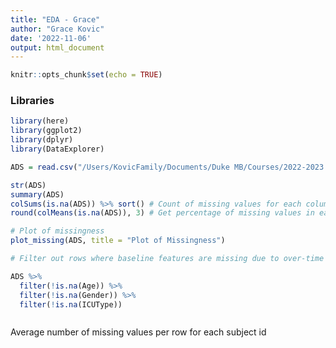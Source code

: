 ```yaml
---
title: "EDA - Grace"
author: "Grace Kovic"
date: '2022-11-06'
output: html_document
---
```


```r
knitr::opts_chunk$set(echo = TRUE)
```

### Libraries

```r
library(here)
library(ggplot2)
library(dplyr)
library(DataExplorer)
```

```r
ADS = read.csv("/Users/KovicFamily/Documents/Duke MB/Courses/2022-2023 Courses/Fall 2022/BIOSTAT 707 - Stat Machine Learning/Final Project/707FinalProject/ADS.csv", header = TRUE)

str(ADS)
summary(ADS)
colSums(is.na(ADS)) %>% sort() # Count of missing values for each column
round(colMeans(is.na(ADS)), 3) # Get percentage of missing values in each column

```

```r
# Plot of missingness
plot_missing(ADS, title = "Plot of Missingness")

```

```r
# Filter out rows where baseline features are missing due to over-time format - where age, gender, height, and weight is missing

ADS %>% 
  filter(!is.na(Age)) %>% 
  filter(!is.na(Gender)) %>% 
  filter(!is.na(ICUType))
```
```r

```

Average number of missing values per row for each subject id 
